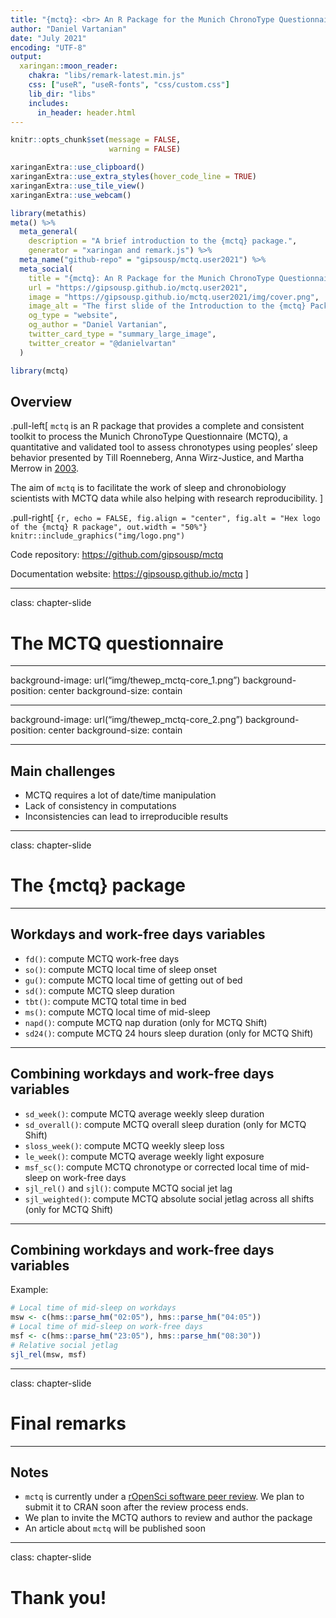```yaml
---
title: "{mctq}: <br> An R Package for the Munich ChronoType Questionnaire"
author: "Daniel Vartanian"
date: "July 2021"
encoding: "UTF-8"
output:
  xaringan::moon_reader:
    chakra: "libs/remark-latest.min.js"
    css: ["useR", "useR-fonts", "css/custom.css"]
    lib_dir: "libs"
    includes:
      in_header: header.html
---
```


```r
knitr::opts_chunk$set(message = FALSE,
                      warning = FALSE)
```

```r
xaringanExtra::use_clipboard()
xaringanExtra::use_extra_styles(hover_code_line = TRUE)
xaringanExtra::use_tile_view()
xaringanExtra::use_webcam()
```

```r
library(metathis)
meta() %>%
  meta_general(
    description = "A brief introduction to the {mctq} package.",
    generator = "xaringan and remark.js") %>% 
  meta_name("github-repo" = "gipsousp/mctq.user2021") %>% 
  meta_social(
    title = "{mctq}: An R Package for the Munich ChronoType Questionnaire",
    url = "https://gipsousp.github.io/mctq.user2021",
    image = "https://gipsousp.github.io/mctq.user2021/img/cover.png",
    image_alt = "The first slide of the Introduction to the {mctq} Package presentation",
    og_type = "website",
    og_author = "Daniel Vartanian",
    twitter_card_type = "summary_large_image",
    twitter_creator = "@danielvartan"
  )
```

```r
library(mctq)
```


## Overview

.pull-left[
`mctq` is an R package that provides a complete and consistent toolkit to process the Munich ChronoType Questionnaire (MCTQ), a quantitative and validated tool to assess chronotypes using peoples’ sleep behavior presented by Till Roenneberg, Anna Wirz-Justice, and Martha Merrow in [2003](https://doi.org/10.1177/0748730402239679).

The aim of `mctq` is to facilitate the work of sleep and chronobiology scientists with MCTQ data while also helping with research reproducibility.
]

.pull-right[
```{r, echo = FALSE, fig.align = "center", fig.alt = "Hex logo of the {mctq} R package", out.width = "50%"}
knitr::include_graphics("img/logo.png")
```

Code repository: [https://github.com/gipsousp/mctq](https://github.com/gipsousp/mctq)

Documentation website: [https://gipsousp.github.io/mctq](https://gipsousp.github.io/mctq)
]

---

class: chapter-slide

# The MCTQ questionnaire

---

background-image: url("img/thewep_mctq-core_1.png")
background-position: center
background-size: contain

---

background-image: url("img/thewep_mctq-core_2.png")
background-position: center
background-size: contain

---

## Main challenges

* MCTQ requires a lot of date/time manipulation
* Lack of consistency in computations
* Inconsistencies can lead to irreproducible results

---

class: chapter-slide

# The {mctq} package

---

## Workdays and work-free days variables

* `fd()`: compute MCTQ work-free days
* `so()`: compute MCTQ local time of sleep onset
* `gu()`: compute MCTQ local time of getting out of bed
* `sd()`: compute MCTQ sleep duration
* `tbt()`: compute MCTQ total time in bed
* `ms()`: compute MCTQ local time of mid-sleep
* `napd()`: compute MCTQ nap duration (only for MCTQ Shift)
* `sd24()`: compute MCTQ 24 hours sleep duration (only for MCTQ Shift)

---

## Combining workdays and work-free days variables

* `sd_week()`: compute MCTQ average weekly sleep duration
* `sd_overall()`: compute MCTQ overall sleep duration (only for MCTQ Shift)
* `sloss_week()`: compute MCTQ weekly sleep loss
* `le_week()`: compute MCTQ average weekly light exposure
* `msf_sc()`: compute MCTQ chronotype or corrected local time of mid-sleep on work-free days
* `sjl_rel()` and `sjl()`: compute MCTQ social jet lag
* `sjl_weighted()`: compute MCTQ absolute social jetlag across all shifts (only for MCTQ Shift)

---

## Combining workdays and work-free days variables

Example:

```r
# Local time of mid-sleep on workdays
msw <- c(hms::parse_hm("02:05"), hms::parse_hm("04:05"))
# Local time of mid-sleep on work-free days
msf <- c(hms::parse_hm("23:05"), hms::parse_hm("08:30"))
# Relative social jetlag
sjl_rel(msw, msf)
```

---

class: chapter-slide

# Final remarks

---

## Notes

* `mctq` is currently under a [rOpenSci software peer review](https://github.com/ropensci/software-review/issues/434). We plan to submit it to CRAN soon after the review process ends.
* We plan to invite the MCTQ authors to review and author the package
* An article about `mctq` will be published soon

---

class: chapter-slide

# Thank you!
